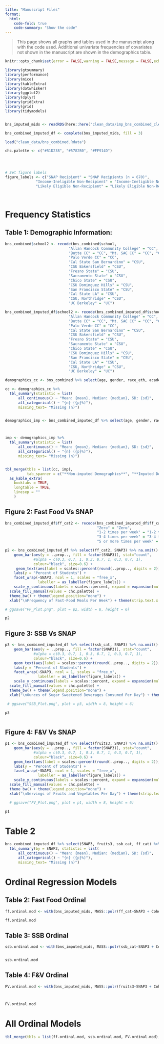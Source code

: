 ```yaml
---
title: "Manuscript Files"
format:
  html:
    code-fold: true
    code-summary: "Show the code"
---
```


> This page shows all graphs and tables used in the manuscript along with the code used. Additional univariate frequencies of covariates not shown in the manuscript are shown in the demographics table.

```r
knitr::opts_chunk$set(error = FALSE,warning = FALSE,message = FALSE,echo = TRUE)

library(gtsummary)
library(performance)
library(mice)
library(kableExtra)
library(dotwhisker)
library(ggplot2)
library(dplyr)
library(gridExtra)
library(grid)
library(tidymodels)


bns_imputed_mids <- readRDS(here::here("clean_data/imp_bns_combined_clean_mids.RData"))

bns_combined_imputed_df <- complete(bns_imputed_mids, fill = 3)

load("clean_data/bns_combined.Rdata")

chc.palette <- c("#B1D238", "#5782B0", "#FF914D")




# Set figure labels
figure_labels <- c("SNAP Recipient" = "SNAP Recipients (n = 670)", 
              "Income-Ineligible Non-Recipient" = "Income-Ineligible Non-Recipients (n = 321)", 
              "Likely Eligible Non-Recipient" = "Likely Eligible Non-Recipients (n = 1,371)")




```

# Frequency Statistics

## Table 1: Demographic Information:

```r
bns_combined$school2 <- recode(bns_combined$school,
                             "Allan Hancock Community College" = "CC",
                             "Butte CC" = "CC", "Mt. SAC CC" = "CC", "Clovis CC" = "CC",
                             "Palo Verde CC" = "CC", 
                             "Cal State San Bernardino" = "CSU",
                             "CSU Bakersfield" = "CSU",
                             "Fresno State" = "CSU",
                             "Sacramento State" = "CSU",
                             "Chico State" = "CSU",
                             "CSU Dominguez Hills" = "CSU",
                             "San Francisco State" = "CSU",
                             "Cal State LA" = "CSU",
                             "CSU, Northridge" = "CSU",
                             "UC Berkeley" = "UC")

bns_combined_imputed_df$school2 <- recode(bns_combined_imputed_df$school,
                             "Allan Hancock Community College" = "CC",
                             "Butte CC" = "CC", "Mt. SAC CC" = "CC", "Clovis CC" = "CC",
                             "Palo Verde CC" = "CC", 
                             "Cal State San Bernardino" = "CSU",
                             "CSU Bakersfield" = "CSU",
                             "Fresno State" = "CSU",
                             "Sacramento State" = "CSU",
                             "Chico State" = "CSU",
                             "CSU Dominguez Hills" = "CSU",
                             "San Francisco State" = "CSU",
                             "Cal State LA" = "CSU",
                             "CSU, Northridge" = "CSU",
                             "UC Berkeley" = "UC")

```

```r




demographics_cc <- bns_combined %>% select(age, gender, race_eth, academic_level, Cohort, school2, SNAP3, SNAP_eligible, cooking_confident, health_conscious, physical_activity, ssb_cat, ff_cat, fruits3, food_insecure_2item,  units, paid_work_hours)

cc <- demographics_cc %>% 
  tbl_summary(statistic = list(
      all_continuous() ~ "Mean: {mean}, Median: {median}, SD: {sd}",
      all_categorical() ~ "{n} ({p}%)"),
      missing_text= "Missing (n)")


demographics_imp <- bns_combined_imputed_df %>% select(age, gender, race_eth, academic_level, Cohort, school2, SNAP3, SNAP_eligible, cooking_confident, health_conscious, physical_activity, ssb_cat, ff_cat, fruits3, food_insecure_2item,  units, paid_work_hours)



imp <- demographics_imp %>% 
  tbl_summary(statistic = list(
      all_continuous() ~ "Mean: {mean}, Median: {median}, SD: {sd}",
      all_categorical() ~ "{n} ({p}%)"),
      missing_text= "Missing (n)")


tbl_merge(tbls = list(cc, imp), 
          tab_spanner = c("**Non-imputed Demographics**", "**Imputed Demographics**")) %>% 
  as_kable_extra(
    booktabs = TRUE,
    longtable = TRUE,
    linesep = ""
    )

```

## Figure 2: Fast Food Vs SNAP

```r


bns_combined_imputed_df$ff_cat2 <- recode(bns_combined_imputed_df$ff_cat,
                                          "Zero" = "Zero",
                                          "1-2 times per week" = "1-2 times",
                                          "3-4 times per week" = "3-4 times",
                                          "5 or more times per week" = "5 or more times")

p2 <- bns_combined_imputed_df %>% select(ff_cat2, SNAP3) %>% na.omit() %>% ggplot(aes(x= ff_cat2,  group=SNAP3)) + 
    geom_bar(aes(y = ..prop.., fill = factor(SNAP3)), stat="count",
             #alpha = c(0.3, 0.7, 1, 0.3, 0.7, 1, 0.3, 0.7, 1), 
             colour="black", size=0.6) +
     geom_text(aes(label = scales::percent(round(..prop.., digits = 2)), y=..prop..), stat= "count", vjust = -.5, size = 6) +
    labs(y = "Percent of Students") +
    facet_wrap(~SNAP3, ncol = 1, scales = "free_x",
               labeller = as_labeller(figure_labels)) +
    scale_y_continuous(labels = scales::percent, expand = expansion(mult = c(0.0, 0.85))) +
  scale_fill_manual(values = chc.palette) +
  theme_bw() + theme(legend.position="none") + 
  xlab("\nFrequency of Fast-Food Meals Per Week") + theme(strip.text.x = element_text(size = 15), text = element_text(size = 15))

# ggsave("FF_Plot.png", plot = p2, width = 8, height = 6)

p2

```

## Figure 3: SSB Vs SNAP

```r



p3 <- bns_combined_imputed_df %>% select(ssb_cat, SNAP3) %>% na.omit() %>% ggplot(aes(x= ssb_cat,  group=SNAP3)) + 
    geom_bar(aes(y = ..prop.., fill = factor(SNAP3)), stat="count",
             #alpha = c(0.3, 0.7, 1, 0.3, 0.7, 1, 0.3, 0.7, 1), 
             colour="black", size=0.6) + 
    geom_text(aes(label = scales::percent(round(..prop.., digits = 2)), y=..prop..), stat= "count", vjust = -.5, size = 6) +
    labs(y = "Percent of Students") +
    facet_wrap(~SNAP3, ncol = 1, scales = "free_x",
               labeller = as_labeller(figure_labels)) +
    scale_y_continuous(labels = scales::percent, expand = expansion(mult = c(0.0, 1.6))) +
  scale_fill_manual(values = chc.palette) +
  theme_bw() + theme(legend.position="none") + 
  xlab("\nOunces of Sugar Sweetened Beverages Consumed Per Day") + theme(strip.text.x = element_text(size = 15), text = element_text(size = 15))

 # ggsave("SSB_Plot.png", plot = p3, width = 8, height = 6)

p3



```

## Figure 4: F&V Vs SNAP

```r

p1 <- bns_combined_imputed_df %>% select(fruits3, SNAP3) %>% na.omit() %>% ggplot(aes(x= fruits3,  group=SNAP3)) + 
    geom_bar(aes(y = ..prop.., fill = factor(SNAP3)), stat="count",
             #alpha = c(0.3, 0.7, 1, 0.3, 0.7, 1, 0.3, 0.7, 1), 
             colour="black", size=0.6) +
    geom_text(aes(label = scales::percent(round(..prop.., digits = 2)), y=..prop..), stat= "count", vjust = -.5, size = 6) +
    labs(y = "Percent of Students") +
    facet_wrap(~SNAP3, ncol = 1, scales = "free_x", 
               labeller = as_labeller(figure_labels)) +
    scale_y_continuous(labels = scales::percent, expand = expansion(mult = c(0.0, 0.6))) +
  scale_fill_manual(values = chc.palette) +
  theme_bw() + theme(legend.position="none") + 
  xlab("\nServings of Fruits and Vegetables Per Day") + theme(strip.text.x = element_text(size = 15), text = element_text(size = 15))

  # ggsave("FV_Plot.png", plot = p1, width = 8, height = 6)

p1

```

# Table 2

```r



bns_combined_imputed_df %>% select(SNAP3, fruits3, ssb_cat, ff_cat) %>%
  tbl_summary(by = SNAP3, statistic = list(
      all_continuous() ~ "Mean: {mean}, Median: {median}, SD: {sd}",
      all_categorical() ~ "{n} ({p}%)"),
      missing_text= "Missing (n)")


```

# Ordinal Regression Models

## Table 2: Fast Food Ordinal

```r

ff.ordinal.mod <- with(bns_imputed_mids, MASS::polr(ff_cat~SNAP3 + Cohort + gender + race_eth + age + physical_activity + storage_room + health_conscious + living_with_family + cooking_confident + food_insecure_2item + paid_work_hours_tens + homelessness_year, Hess=TRUE)) %>% tbl_regression(exponentiate = TRUE) %>% bold_p()

ff.ordinal.mod


```

## Table 3: SSB Ordinal

```r



ssb.ordinal.mod <- with(bns_imputed_mids, MASS::polr(ssb_cat~SNAP3 + Cohort + race_eth + gender + age + units_four + unpaid_work_hours_tens + paid_work_hours_tens + caregiving_hours_tens + health_conscious + storage_access + physical_activity + homelessness_year, Hess=TRUE)) %>% tbl_regression(exponentiate = TRUE) %>% bold_p()


ssb.ordinal.mod


```

## Table 4: F&V Ordinal

```r

FV.ordinal.mod <- with(bns_imputed_mids, MASS::polr(fruits3~SNAP3 + Cohort + gender + race_eth + age  + health_conscious + cooking_confident + physical_activity + storage_room + food_insecure_2item + firstgen, Hess=TRUE)) %>% tbl_regression(exponentiate = TRUE) %>% bold_p()



FV.ordinal.mod

```

# All Ordinal Models

```r

tbl_merge(tbls = list(ff.ordinal.mod, ssb.ordinal.mod, FV.ordinal.mod), tab_spanner = c("**Fast Food Model**", "**SSB Model**", "**F&V Model**"))

```

